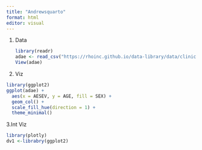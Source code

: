```yaml
---
title: "Andrewsquarto"
format: html
editor: visual
---
```


1.  Data

    ```r

    library(readr)
    adae <- read_csv("https://rhoinc.github.io/data-library/data/clinical-trials/adam/adae.csv")
    View(adae)
    ```

2.  Viz

```r
library(ggplot2)
ggplot(adae) +
  aes(x = AESEV, y = AGE, fill = SEX) +
  geom_col() +
  scale_fill_hue(direction = 1) +
  theme_minimal()

```

3.Int Viz

```r
library(plotly)
dv1 <-librabry(ggplot2)
```
